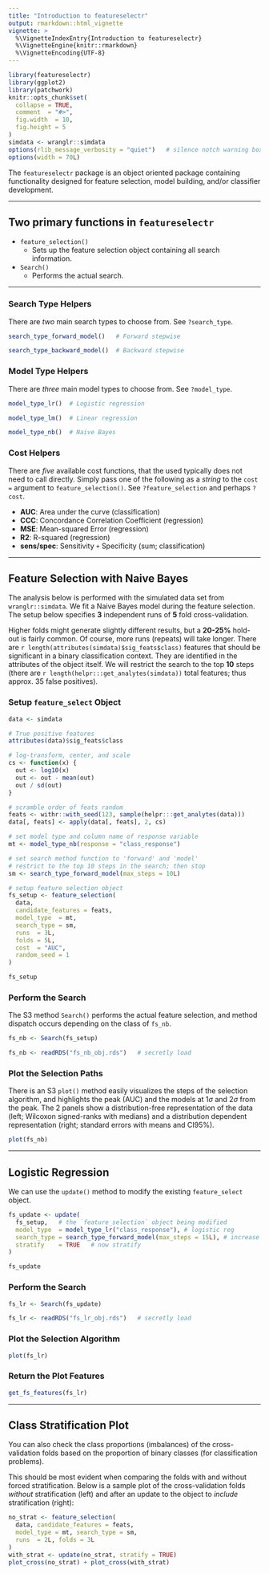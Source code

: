 ```yaml
---
title: "Introduction to featureselectr"
output: rmarkdown::html_vignette
vignette: >
  %\VignetteIndexEntry{Introduction to featureselectr}
  %\VignetteEngine{knitr::rmarkdown}
  %\VignetteEncoding{UTF-8}
---
```


```r
library(featureselectr)
library(ggplot2)
library(patchwork)
knitr::opts_chunk$set(
  collapse = TRUE,
  comment  = "#>",
  fig.width  = 10,
  fig.height = 5
)
simdata <- wranglr::simdata
options(rlib_message_verbosity = "quiet")   # silence notch warning boxplots
options(width = 70L)
```


The `featureselectr` package is an object oriented package containing
functionality designed for feature selection, model building,
and/or classifier development.


--------------


## Two primary functions in `featureselectr`

* `feature_selection()`
  + Sets up the feature selection object containing all
    search information.
* `Search()`
  + Performs the actual search.


----------------------


### Search Type Helpers

There are *two* main search types to choose from. See `?search_type`.

```r
search_type_forward_model()   # Forward stepwise

search_type_backward_model()  # Backward stepwise
```

### Model Type Helpers

There are *three* main model types to choose from. See `?model_type`.

```r
model_type_lr()  # Logistic regression

model_type_lm()  # Linear regression

model_type_nb()  # Naive Bayes
```

### Cost Helpers

There are *five* available cost functions, that the used typically does not
need to call directly. Simply pass one of the following as a *string* to
the `cost =` argument to `feature_selection()`.
See `?feature_selection` and perhaps `?cost`.

* **AUC**: Area under the curve (classification)
* **CCC**: Concordance Correlation Coefficient (regression)
* **MSE**: Mean-squared Error (regression)
* **R2**: R-squared (regression)
* **sens/spec**: Sensitivity `+` Specificity (sum; classification)



-----------------


## Feature Selection with Naive Bayes

The analysis below is performed with the simulated data set from
`wranglr::simdata`. We fit a Naive Bayes model during the
feature selection. The setup below specifies **3** independent runs
of **5** fold cross-validation.

Higher folds might generate slightly different results, but a **20-25%**
hold-out is fairly common. Of course, more runs (repeats) will take longer.
There are `r length(attributes(simdata)$sig_feats$class)` features that should
be significant in a binary classification context. They are identified in
the attributes of the object itself. We will restrict the search to the
top **10** steps (there are
`r length(helpr:::get_analytes(simdata))`
total features; thus approx. 35 false positives).


### Setup `feature_select` Object

```r
data <- simdata

# True positive features
attributes(data)$sig_feats$class

# log-transform, center, and scale
cs <- function(x) {
  out <- log10(x)
  out <- out - mean(out)
  out / sd(out)
}

# scramble order of feats random
feats <- withr::with_seed(123, sample(helpr:::get_analytes(data)))
data[, feats] <- apply(data[, feats], 2, cs)

# set model type and column name of response variable
mt <- model_type_nb(response = "class_response")

# set search method function to 'forward' and 'model'
# restrict to the top 10 steps in the search; then stop
sm <- search_type_forward_model(max_steps = 10L)

# setup feature selection object
fs_setup <- feature_selection(
  data,
  candidate_features = feats,
  model_type  = mt,
  search_type = sm,
  runs  = 3L,
  folds = 5L,
  cost  = "AUC",
  random_seed = 1
)

fs_setup
```


### Perform the Search

The S3 method `Search()` performs the actual feature selection,
and method dispatch occurs depending on the class of `fs_nb`.

```r
fs_nb <- Search(fs_setup)
```

```r
fs_nb <- readRDS("fs_nb_obj.rds")   # secretly load
```


### Plot the Selection Paths

There is an S3 `plot()` method easily visualizes the steps of
the selection algorithm, and highlights the peak (AUC) and the
models at $1\sigma$ and $2\sigma$ from the peak.
The 2 panels show a distribution-free representation of the data
(left; Wilcoxon signed-ranks with medians) and a distribution dependent
representation (right; standard errors with means and CI95%).

```r
plot(fs_nb)
```


---------------


## Logistic Regression

We can use the `update()` method to modify the existing
`feature_select` object.

```r
fs_update <- update(
  fs_setup,   # the `feature_selection` object being modified
  model_type  = model_type_lr("class_response"), # logistic reg
  search_type = search_type_forward_model(max_steps = 15L), # increase max steps
  stratify    = TRUE   # now stratify
)

fs_update
```

### Perform the Search

```r
fs_lr <- Search(fs_update)
```

```r
fs_lr <- readRDS("fs_lr_obj.rds")   # secretly load
```

### Plot the Selection Algorithm

```r
plot(fs_lr)
```


### Return the Plot Features

```r
get_fs_features(fs_lr)
```


----------------


## Class Stratification Plot

You can also check the class proportions (imbalances) of the cross-validation
folds based on the proportion of binary classes (for classification
problems).

This should be most evident when comparing the folds with and
without forced stratification. Below is a sample plot of the cross-validation
folds *without* stratification (left) and after an update to the
object to *include* stratification (right):

```r
no_strat <- feature_selection(
  data, candidate_features = feats,
  model_type = mt, search_type = sm,
  runs  = 2L, folds = 3L
)
with_strat <- update(no_strat, stratify = TRUE)
plot_cross(no_strat) + plot_cross(with_strat)
```
